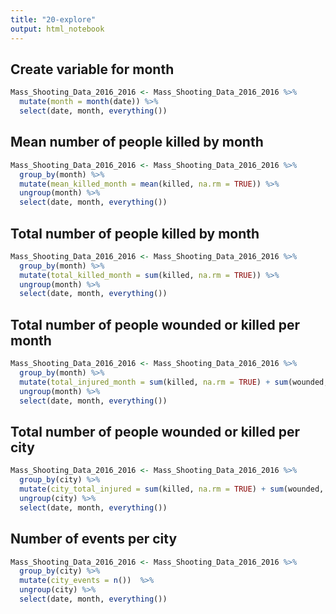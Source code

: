 ```yaml
---
title: "20-explore"
output: html_notebook
---
```

## Create variable for month

```r
Mass_Shooting_Data_2016_2016 <- Mass_Shooting_Data_2016_2016 %>%
  mutate(month = month(date)) %>%
  select(date, month, everything())
```

## Mean number of people killed by month

```r
Mass_Shooting_Data_2016_2016 <- Mass_Shooting_Data_2016_2016 %>%
  group_by(month) %>%
  mutate(mean_killed_month = mean(killed, na.rm = TRUE)) %>%
  ungroup(month) %>%
  select(date, month, everything())
```

## Total number of people killed by month

```r
Mass_Shooting_Data_2016_2016 <- Mass_Shooting_Data_2016_2016 %>%
  group_by(month) %>%
  mutate(total_killed_month = sum(killed, na.rm = TRUE)) %>%
  ungroup(month) %>%
  select(date, month, everything())
```

## Total number of people wounded or killed per month

```r
Mass_Shooting_Data_2016_2016 <- Mass_Shooting_Data_2016_2016 %>%
  group_by(month) %>%
  mutate(total_injured_month = sum(killed, na.rm = TRUE) + sum(wounded, na.rm = TRUE)) %>%
  ungroup(month) %>%
  select(date, month, everything())
```

## Total number of people wounded or killed per city

```r
Mass_Shooting_Data_2016_2016 <- Mass_Shooting_Data_2016_2016 %>%
  group_by(city) %>%
  mutate(city_total_injured = sum(killed, na.rm = TRUE) + sum(wounded, na.rm = TRUE)) %>%
  ungroup(city) %>%
  select(date, month, everything())
```

## Number of events per city

```r
Mass_Shooting_Data_2016_2016 <- Mass_Shooting_Data_2016_2016 %>%
  group_by(city) %>%
  mutate(city_events = n())  %>%
  ungroup(city) %>%
  select(date, month, everything())
```

